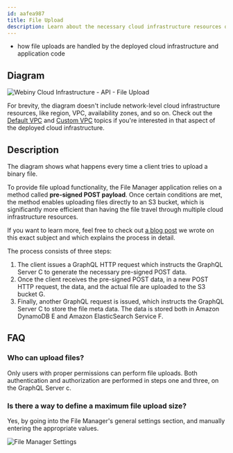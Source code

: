 ```yaml
---
id: aafea987
title: File Upload
description: Learn about the necessary cloud infrastructure resources on which the API project application relies on to upload files.
---
```



<Alert type="success" title="What you’ll learn">

- how file uploads are handled by the deployed cloud infrastructure and application code

</Alert>

## Diagram

![Webiny Cloud Infrastructure - API - File Upload](./assets/file-upload/webiny_api_fm_upload.png)

<Alert type="info">

For brevity, the diagram doesn't include network-level cloud infrastructure resources, like region, VPC, availability zones, and so on. Check out the [Default VPC](/docs/{version}/architecture/api/overview-vpc-default) and [Custom VPC](/docs/{version}/architecture/api/overview-vpc-custom) topics if you're interested in that aspect of the deployed cloud infrastructure.

</Alert>

## Description

The diagram shows what happens every time a client tries to upload a binary file.

To provide file upload functionality, the File Manager application relies on a method called **pre-signed POST payload**. Once certain conditions are met, the method enables uploading files directly to an S3 bucket, which is significantly more efficient than having the file travel through multiple cloud infrastructure resources.

<Alert type="info" title="Learn more">

If you want to learn more, feel free to check out [a blog post](https://www.webiny.com/blog/upload-files-to-aws-s3-using-pre-signed-post-data-and-a-lambda-function-7a9fb06d56c1) we wrote on this exact subject and which explains the process in detail.

</Alert>

The process consists of three steps:

1. The client issues a GraphQL HTTP request which instructs the GraphQL Server <diagram-letter>C</diagram-letter> to generate the necessary pre-signed POST data.
2. Once the client receives the pre-signed POST data, in a new POST HTTP request, the data, and the actual file are uploaded to the S3 bucket <diagram-letter>G</diagram-letter>.
3. Finally, another GraphQL request is issued, which instructs the GraphQL Server <diagram-letter>C</diagram-letter> to store the file meta data. The data is stored both in Amazon DynamoDB <diagram-letter>E</diagram-letter> and Amazon ElasticSearch Service <diagram-letter>F</diagram-letter>.

## FAQ

### Who can upload files?

Only users with proper permissions can perform file uploads. Both authentication and authorization are performed in steps one and three, on the GraphQL Server <diagram-letter>c</diagram-letter>.

### Is there a way to define a maximum file upload size?

Yes, by going into the File Manager's general settings section, and manually entering the appropriate values.

![File Manager Settings](./assets/file-upload/fm-settings.png)
